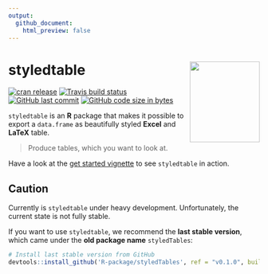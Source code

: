 ```yaml
---
output:
  github_document:
    html_preview: false
---
```


# styledtable <img src="man/figures/logo.png" align="right" alt="" width=140 height=162 />

<!-- badges: start -->
[![cran release](https://www.r-pkg.org/badges/version-last-release/styledtable)](https://www.r-pkg.org/badges/version-last-release/styledtable)
[![Travis build status](https://travis-ci.org/R-package/styledtable.svg?branch=master)](https://travis-ci.org/R-package/styledtable)
[![GitHub last commit](https://img.shields.io/github/last-commit/R-package/styledtable.svg?logo=github)](https://github.com/R-package/styledtable/commits/master)
[![GitHub code size in bytes](https://img.shields.io/github/languages/code-size/R-package/styledtable.svg?logo=github)](https://github.com/R-package/styledtable)
<!-- badges: end -->

`styledtable` is an **R** package that makes it possible to export a
`data.frame` as beautifully styled **Excel** and **LaTeX** table.

> Produce tables, which you want to look at.

Have a look at the [get started vignette] to see `styledtable` in action.

## Caution

Currently is `styledtable` under heavy development. Unfortunately,
the current state is not fully stable. 

If you want to use `styledtable`, we recommend the **last stable version**,
which came under the **old package name** `styledTables`:

```r
# Install last stable version from GitHub
devtools::install_github('R-package/styledTables', ref = "v0.1.0", build_opts = NULL)
```


[get started vignette]:  https://R-package.github.io/styledtable/articles/styledtable.html
